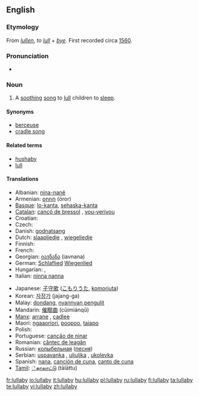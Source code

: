 ==English==
{{wikipedia}}

===Etymology===
From {{ME.}} ''[[lullen]]'', ''to [[lull]]'' + ''[[bye]]''. First recorded circa [[w:1560|1560]].

===Pronunciation===
* {{audio|en-us-lullabye.ogg|Audio (US)}}

===Noun===
{{en-noun|lullab|ies}}

# A [[soothing]] [[song]] to [[lull]] children to [[sleep]].

====Synonyms====
* [[berceuse]]
* [[cradle song]]

====Related terms====
* [[hushaby]]
* [[lull]]

====Translations====
{{trans-top|a soothing song to lull children to sleep}}
* Albanian: [[nina-nanë]]
* Armenian: [[օրոր]] (ōror)
* [[Basque]]: [[lo-kanta]], [[sehaska-kanta]]
* [[Catalan]]: [[cançó de bressol]] {{f}}, [[vou-verivou]] {{m}}
* Croatian: {{t-|hr|uspavanka}}
* Czech: {{t-|cs|ukolébavka|f}}
* Danish: [[godnatsang]]
* Dutch: [[slaapliedje]] {{n}}, [[wiegeliedje]] {{n}}
* Finnish: {{t-|fi|tuutulaulu}}
* French: {{t+|fr|berceuse|f}}
* Georgian: [[იავნანა]] (iavnana)
* German: [[Schlaflied]] {{n}} [[Wiegenlied]] {{n}}
* Hungarian: {{t+|hu|altatódal}}, {{t-|hu|bölcsődal}}
* Italian: [[ninna nanna]] {{f}}
{{trans-mid}}
* Japanese: [[子守歌]] ([[こもりうた]], [[komoriuta]])
* Korean: [[자장가]] (jajang-ga)
* Malay: [[dondang]], [[nyannyan pengulit]]
* Mandarin: [[催眠曲]] (cūimiánqǔ)
* [[Manx]]: [[arrane]] {{m}}, [[cadlee]]
* Maori: [[ngaaoriori]], [[poopoo]], [[taiapo]]
* Polish: {{t+|pl|kołysanka}}
* Portuguese: [[canção de ninar]] {{f}}
* Romanian: [[cântec de leagăn]] {{n}}
* Russian: [[колыбельная]] ([[песня]]) {{f}}
* Serbian: [[uspavanka]] {{f}}, [[uljuljka]] {{f}}, [[ukolevka]]
* Spanish: [[nana]], [[canción de cuna]], [[canto de cuna]] {{f}}
* [[Tamil]]: [[்தாலாட்டு]] (tālāttu)
{{trans-bottom}}

[[fr:lullaby]]
[[io:lullaby]]
[[it:lullaby]]
[[hu:lullaby]]
[[pl:lullaby]]
[[ru:lullaby]]
[[fi:lullaby]]
[[ta:lullaby]]
[[te:lullaby]]
[[vi:lullaby]]
[[zh:lullaby]]